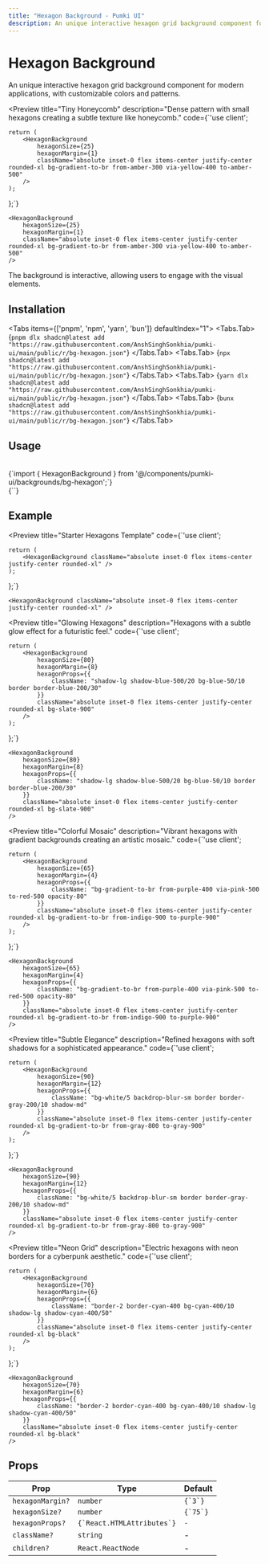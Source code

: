 ```yaml
---
title: "Hexagon Background - Pumki UI"
description: An unique interactive hexagon grid background component for modern applications, with customizable colors and patterns.
---
```



# Hexagon Background 

An unique interactive hexagon grid background component for modern applications, with customizable colors and patterns.

<Preview 
  title="Tiny Honeycomb"
  description="Dense pattern with small hexagons creating a subtle texture like honeycomb."
  code={`'use client';
 

    return (
        <HexagonBackground
            hexagonSize={25}
            hexagonMargin={1}
            className="absolute inset-0 flex items-center justify-center rounded-xl bg-gradient-to-br from-amber-300 via-yellow-400 to-amber-500"
        />
    );
};`}
>
    <HexagonBackground
        hexagonSize={25}
        hexagonMargin={1}
        className="absolute inset-0 flex items-center justify-center rounded-xl bg-gradient-to-br from-amber-300 via-yellow-400 to-amber-500"
    />
</Preview>

<Callout>The background is interactive, allowing users to engage with the visual elements.</Callout>

## Installation

<Tabs items={['pnpm', 'npm', 'yarn', 'bun']} defaultIndex="1">
  <Tabs.Tab>
    <CodeBlock language="bash">
      {`pnpm dlx shadcn@latest add "https://raw.githubusercontent.com/AnshSinghSonkhia/pumki-ui/main/public/r/bg-hexagon.json"`}
    </CodeBlock>
  </Tabs.Tab>
  <Tabs.Tab>
    <CodeBlock language="bash">
      {`npx shadcn@latest add "https://raw.githubusercontent.com/AnshSinghSonkhia/pumki-ui/main/public/r/bg-hexagon.json"`}
    </CodeBlock>
  </Tabs.Tab>
  <Tabs.Tab>
    <CodeBlock language="bash">
      {`yarn dlx shadcn@latest add "https://raw.githubusercontent.com/AnshSinghSonkhia/pumki-ui/main/public/r/bg-hexagon.json"`}
    </CodeBlock>
  </Tabs.Tab>
  <Tabs.Tab>
    <CodeBlock language="bash">
      {`bunx shadcn@latest add "https://raw.githubusercontent.com/AnshSinghSonkhia/pumki-ui/main/public/r/bg-hexagon.json"`}
    </CodeBlock>
  </Tabs.Tab>
</Tabs>

## Usage

<br/>

<CodeBlock language="typescript">
    {`import { HexagonBackground } from '@/components/pumki-ui/backgrounds/bg-hexagon';`}
</CodeBlock>

<br/>

<CodeBlock language="typescript">
    {`<HexagonBackground />`}
</CodeBlock>

## Example

<Preview 
  title="Starter Hexagons Template"
  code={`'use client';


    return (
        <HexagonBackground className="absolute inset-0 flex items-center justify-center rounded-xl" />
    );
};`}
>

    <HexagonBackground className="absolute inset-0 flex items-center justify-center rounded-xl" />

</Preview>

<Preview 
  title="Glowing Hexagons"
  description="Hexagons with a subtle glow effect for a futuristic feel."
  code={`'use client';
 

    return (
        <HexagonBackground
            hexagonSize={80}
            hexagonMargin={8}
            hexagonProps={{
                className: "shadow-lg shadow-blue-500/20 bg-blue-50/10 border border-blue-200/30"
            }}
            className="absolute inset-0 flex items-center justify-center rounded-xl bg-slate-900"
        />
    );
};`}
>
    <HexagonBackground
        hexagonSize={80}
        hexagonMargin={8}
        hexagonProps={{
            className: "shadow-lg shadow-blue-500/20 bg-blue-50/10 border border-blue-200/30"
        }}
        className="absolute inset-0 flex items-center justify-center rounded-xl bg-slate-900"
    />
</Preview>

<Preview 
  title="Colorful Mosaic"
  description="Vibrant hexagons with gradient backgrounds creating an artistic mosaic."
  code={`'use client';
 

    return (
        <HexagonBackground
            hexagonSize={65}
            hexagonMargin={4}
            hexagonProps={{
                className: "bg-gradient-to-br from-purple-400 via-pink-500 to-red-500 opacity-80"
            }}
            className="absolute inset-0 flex items-center justify-center rounded-xl bg-gradient-to-br from-indigo-900 to-purple-900"
        />
    );
};`}
>
    <HexagonBackground
        hexagonSize={65}
        hexagonMargin={4}
        hexagonProps={{
            className: "bg-gradient-to-br from-purple-400 via-pink-500 to-red-500 opacity-80"
        }}
        className="absolute inset-0 flex items-center justify-center rounded-xl bg-gradient-to-br from-indigo-900 to-purple-900"
    />
</Preview>

<Preview 
  title="Subtle Elegance"
  description="Refined hexagons with soft shadows for a sophisticated appearance."
  code={`'use client';
 

    return (
        <HexagonBackground
            hexagonSize={90}
            hexagonMargin={12}
            hexagonProps={{
                className: "bg-white/5 backdrop-blur-sm border border-gray-200/10 shadow-md"
            }}
            className="absolute inset-0 flex items-center justify-center rounded-xl bg-gradient-to-br from-gray-800 to-gray-900"
        />
    );
};`}
>
    <HexagonBackground
        hexagonSize={90}
        hexagonMargin={12}
        hexagonProps={{
            className: "bg-white/5 backdrop-blur-sm border border-gray-200/10 shadow-md"
        }}
        className="absolute inset-0 flex items-center justify-center rounded-xl bg-gradient-to-br from-gray-800 to-gray-900"
    />
</Preview>

<Preview 
  title="Neon Grid"
  description="Electric hexagons with neon borders for a cyberpunk aesthetic."
  code={`'use client';
 

    return (
        <HexagonBackground
            hexagonSize={70}
            hexagonMargin={6}
            hexagonProps={{
                className: "border-2 border-cyan-400 bg-cyan-400/10 shadow-lg shadow-cyan-400/50"
            }}
            className="absolute inset-0 flex items-center justify-center rounded-xl bg-black"
        />
    );
};`}
>
    <HexagonBackground
        hexagonSize={70}
        hexagonMargin={6}
        hexagonProps={{
            className: "border-2 border-cyan-400 bg-cyan-400/10 shadow-lg shadow-cyan-400/50"
        }}
        className="absolute inset-0 flex items-center justify-center rounded-xl bg-black"
    />
</Preview>

## Props


<PumkiTableStyles />

<PumkiTable>
  <table className="pumki-table">
    <thead>
      <tr>
        <th>Prop</th>
        <th>Type</th>
        <th>Default</th>
      </tr>
    </thead>
    <tbody>
      <tr>
        <td><code>hexagonMargin?</code></td>
        <td><code>number</code></td>
        <td><code>{`3`}</code></td>
      </tr>
      <tr>
        <td><code>hexagonSize?</code></td>
        <td><code>number</code></td>
        <td><code>{`75`}</code></td>
      </tr>
      <tr>
        <td><code>hexagonProps?</code></td>
        <td><code>{`React.HTMLAttributes<HTMLDivElement>`}</code></td>
        <td><code>-</code></td>
      </tr>
      <tr>
        <td><code>className?</code></td>
        <td><code>string</code></td>
        <td>-</td>
      </tr>
      <tr>
        <td><code>children?</code></td>
        <td><code>React.ReactNode</code></td>
        <td>-</td>
      </tr>
    </tbody>
  </table>
</PumkiTable>